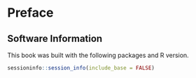 # Preface {-}

## Software Information

This book was built with the following packages and R version.

```r
sessioninfo::session_info(include_base = FALSE)
```